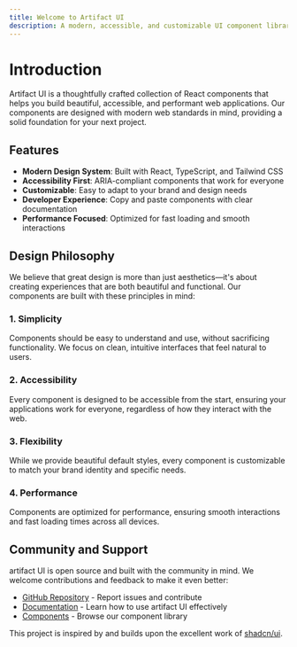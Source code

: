 ```yaml
---
title: Welcome to Artifact UI
description: A modern, accessible, and customizable UI component library for building stunning React applications.
---
```


# Introduction

Artifact UI is a thoughtfully crafted collection of React components that helps you build beautiful, accessible, and performant web applications. Our components are designed with modern web standards in mind, providing a solid foundation for your next project.

## Features

- **Modern Design System**: Built with React, TypeScript, and Tailwind CSS
- **Accessibility First**: ARIA-compliant components that work for everyone
- **Customizable**: Easy to adapt to your brand and design needs
- **Developer Experience**: Copy and paste components with clear documentation
- **Performance Focused**: Optimized for fast loading and smooth interactions

## Design Philosophy

We believe that great design is more than just aesthetics—it's about creating experiences that are both beautiful and functional. Our components are built with these principles in mind:

### 1. Simplicity

Components should be easy to understand and use, without sacrificing functionality. We focus on clean, intuitive interfaces that feel natural to users.

### 2. Accessibility

Every component is designed to be accessible from the start, ensuring your applications work for everyone, regardless of how they interact with the web.

### 3. Flexibility

While we provide beautiful default styles, every component is customizable to match your brand identity and specific needs.

### 4. Performance

Components are optimized for performance, ensuring smooth interactions and fast loading times across all devices.

## Community and Support

artifact UI is open source and built with the community in mind. We welcome contributions and feedback to make it even better:

- [GitHub Repository](https://github.com/PrtHub) - Report issues and contribute
- [Documentation](/docs) - Learn how to use artifact UI effectively
- [Components](/components) - Browse our component library

This project is inspired by and builds upon the excellent work of [shadcn/ui](https://ui.shadcn.com).
